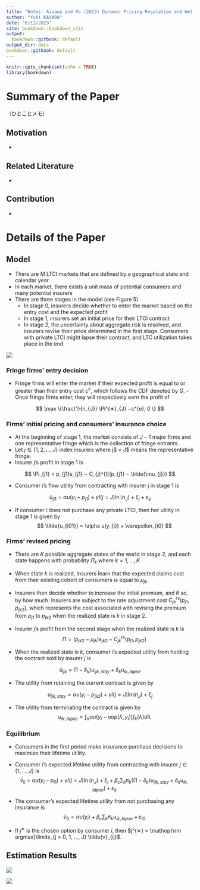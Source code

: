 ```yaml
---
title: "Notes: Aizawa and Ko (2023) Dynamic Pricing Regulation and Welfare in Insurance Markets"
author: "Yuki KAYABA"
date: "6/11/2023"
site: bookdown::bookdown_site
output:
  bookdown::gitbook: default
output_dir: docs
bookdown::gitbook: default
---
```


```r
knitr::opts_chunk$set(echo = TRUE)
library(bookdown)
```

# Summary of the Paper

（ひとことメモ）


## Motivation

- 

## Related Literature

- 

## Contribution

- 

# Details of the Paper

## Model

- There are $M$ LTCI markets that are defined by a geographical state and calendar year
- In each market, there exists a unit mass of potential consumers and many potential insurers 
- There are three stages in the model (see Figure 5)
  - In stage 0, insurers decide whether to enter the market based on the entry cost and the expected profit
  - In stage 1, insurers set an initial price for their LTCI contract
  - In stage 2, the uncertainty about aggregate risk is resolved, and insurers revise their price determined in the first stage. Consumers with private LTCI might lapse their contract, and LTC utilization takes place in the end.

![](Figure_5.png)

### Fringe firms' entry decision

- Fringe firms will enter the market if their expected profit is equal to or greater than their entry cost $c^{e}$, which follows the CDF denoted by $G$. - Once fringe firms enter, they will respectively earn the profit of

$$
\max \{\frac{1}{n_{J}} \Pi^{∗}_{J} −c^{e}, 0 \}
$$

### Firms’ initial pricing and consumers’ insurance choice

- At the beginning of stage 1, the market consists of $J − 1$ major firms and one representative fringe which is the collection of fringe entrants. 
- Let $j \in \{1, 2,..., J \}$ index insurers where j$ = J$ means the representative fringe. 
- Insurer $j$’s profit in stage 1 is

$$
\Pi_{j1} = p_{j1}s_{j1} − C_{j}^{l}(p_{j1} − \tilde{\mu_{j}})
$$

- Consumer $i$’s flow utility from contracting with insurer $j$ in stage 1 is

$$
\tilde{u}_{ij1} = \alpha u(y_{i}− p_{j1}) + \gamma I(j = J) \ln(n_{J}) + \xi_{j} + \varepsilon_{ij}
$$

- If consumer $i$ does not purchase any private LTCI, then her utility in stage 1 is given by
$$
\tilde{u_{i01}} = \alpha u(y_{i}) + \varepsilon_{i0}
$$

### Firms’ revised pricing

- There are $K$ possible aggregate states of the world in stage 2, and each state happens with probability $\Pi_{k}$ where $k = 1, ..., K$
- When state $k$ is realized, insurers learn that the expected claims cost from their existing cohort of consumers is equal to $\mu_{jk}$.
- Insurers then decide whether to increase the initial premium, and if so, by how much. Insurers are subject to the rate adjustment cost $C^{rs}_{jk}(p_{j1} ,p_{jk2})$, which represents the cost associated with revising the premium from $p_{j1}$ to $p_{jk2}$ when the realized state is $k$ in stage 2.
- Insurer $j$’s profit from the second stage when the realized state is $k$ is
$$
\Pi =(p_{jk2} − \mu_{jk})s_{jk2} − C^{rs}_{jk}(p_{j1} ,p_{jk2})
$$

- When the realized state is $k$, consumer $i$’s expected utility from holding the contract sold by insurer $j$ is


$$
\tilde{u}_{ijk} = (1 − \delta_{k})u_{ijk, stay} + \delta_{k}u_{ik, lapse}
$$

- The utility from retaining the current contract is given by

$$
u_{ijk, stay} = \alpha u(y_{i}−p_{jk2}) + \gamma I(j = J)\ln(n_{J}) + \xi_{j} 
$$

- The utility from terminating the contract is given by
$$
u_{ik,lapse} = \int_{\lambda} \alpha u(y_{i} − oop(\lambda, y_{i}))f_{k}(\lambda) d\lambda
$$

### Equilibrium

- Consumers in the first period make insurance purchase decisions to maximize their lifetime utility. 
- Consumer $i$’s expected lifetime utility from contracting with insurer $j \in \{1, ..., J \}$ is
$$
\tilde{v}_{ij} = \alpha u(y_{i} − p_{j1}) + \gamma I(j = J) \ln(n_{J}) + \xi_{j} + \beta_{c}\sum_{k} \pi_{k}((1 − \delta_{k})u_{ijk, stay} + \delta_{k}u_{ik, lapse}) + \varepsilon_{ij}
$$

- The consumer’s expected lifetime utility from not purchasing any insurance is
$$
\tilde{v}_{0} = \alpha u(y_{i}) + \beta_{c} \sum_{k} \pi_{k} u_{ik, lapse} + \varepsilon_{i0}
$$

- If $j^{∗}$ is the chosen option by consumer $i$, then $j^{∗} = \mathop{\rm argmax}\limits_{j = 0, 1, ..., J} \tilde{v}_{ij}$.



## Estimation Results

![](Table_2.png)

![](Table_3.png)
















